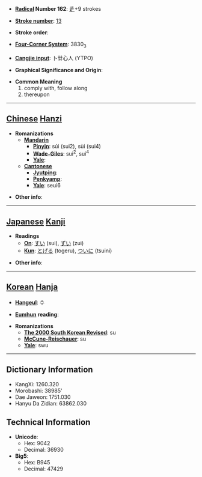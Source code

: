 * '''[[Wiktionary:Chinese radical index| Radical]] Number 162''': [[Wiktionary:Chinese radical index 辵|辵]]+9 strokes

* '''[[Wiktionary:Chinese total strokes index|Stroke number]]''': [[Wiktionary:Chinese total strokes index 13|13]]

* '''Stroke order''': 

* '''[[Wiktionary:Chinese four corner index|Four-Corner System]]''': 3830<sub>3</sub>

* '''[[Wiktionary:Chinese Cangjie index|Cangjie input]]''': 卜廿心人 (YTPO)

* '''Graphical Significance and Origin''': 

* '''Common Meaning'''
*#comply with, follow along
*# thereupon


----

== [[Chinese]] [[Hanzi]] ==

* '''Romanizations'''
** '''[[Mandarin]]'''
*** '''[[Pinyin]]''': súi (sui2), sùi (sui4)
*** '''[[Wade-Giles]]''': sui<sup>2</sup>, sui<sup>4</sup>
*** '''[[Yale]]''': 
** '''[[Cantonese]]'''
*** '''[[Jyutping]]''':
*** '''[[Penkyamp]]''': 
*** '''[[Yale]]''': seui6

* '''Other info''': 

----

== [[Japanese]] [[Kanji]] ==

* '''Readings'''
** '''[[On]]''': [[すい]] (sui), [[ずい]] (zui)
** '''[[Kun]]''': [[とげる]] (togeru), [[ついに]] (tsuini)

* '''Other info''':  

----

== [[Korean]] [[Hanja]] ==

* '''[[Hangeul]]''': 수

* '''[[Eumhun]] reading''': 

* '''Romanizations'''
** '''[[The 2000 South Korean Revised Romanization|The 2000 South Korean Revised]]''': su
** '''[[McCune-Reischauer]]''': su
** '''[[Yale]]''': swu

----

== Dictionary Information ==

* KangXi: 1260.320
* Morobashi: 38985'
* Dae Jaweon: 1751.030
* Hanyu Da Zidian: 63862.030

== Technical Information ==

* '''Unicode''':
** Hex: 9042
** Decimal: 36930
* '''Big5''':
** Hex: B945
** Decimal: 47429